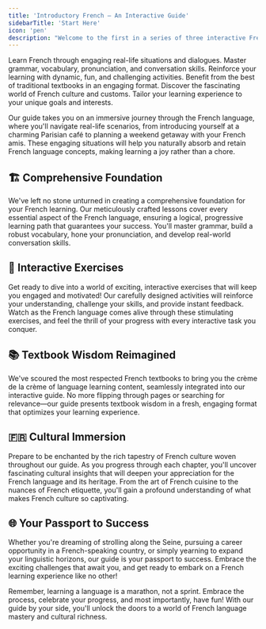 ```yaml
---
title: 'Introductory French — An Interactive Guide'
sidebarTitle: 'Start Here'
icon: 'pen'
description: "Welcome to the first in a series of three interactive French language guides brought to you by SayBloom. an unparalleled French learning experience—Bloom's Comprehensive Guide to French is meticulously crafted. This interactive guide is designed to captivate, engage, and inspire you every step of the way."
---
```


<CardGroup>
<Card title="Immersive Scenarios 🌍" icon="people">
Learn French through engaging real-life situations and dialogues.
</Card>

<Card title="Comprehensive Lessons 🧱" icon="list-check">
  Master grammar, vocabulary, pronunciation, and conversation skills.
</Card>

<Card title="Interactive Exercises 🎨" icon="list-check">
  Reinforce your learning with dynamic, fun, and challenging activities.
</Card>

<Card title="Integrated Textbook Wisdom 📚" icon="book">
  Benefit from the best of traditional textbooks in an engaging format.
</Card>

<Card title="Cultural Insights 🎭" icon="globe">
  Discover the fascinating world of French culture and customs.
</Card>

<Card title="Personalized Learning 🎯" icon="target">
Tailor your learning experience to your unique goals and interests.
</Card>
</CardGroup>

Our guide takes you on an immersive journey through the French language, where you'll navigate real-life scenarios, from introducing yourself at a charming Parisian café to planning a weekend getaway with your French amis. These engaging situations will help you naturally absorb and retain French language concepts, making learning a joy rather than a chore.

## 🏗️ Comprehensive Foundation

We've left no stone unturned in creating a comprehensive foundation for your French learning. Our meticulously crafted lessons cover every essential aspect of the French language, ensuring a logical, progressive learning path that guarantees your success. You'll master grammar, build a robust vocabulary, hone your pronunciation, and develop real-world conversation skills.

## 🎯 Interactive Exercises

Get ready to dive into a world of exciting, interactive exercises that will keep you engaged and motivated! Our carefully designed activities will reinforce your understanding, challenge your skills, and provide instant feedback. Watch as the French language comes alive through these stimulating exercises, and feel the thrill of your progress with every interactive task you conquer.

## 📚 Textbook Wisdom Reimagined

We've scoured the most respected French textbooks to bring you the crème de la crème of language learning content, seamlessly integrated into our interactive guide. No more flipping through pages or searching for relevance—our guide presents textbook wisdom in a fresh, engaging format that optimizes your learning experience.

## 🇫🇷 Cultural Immersion

Prepare to be enchanted by the rich tapestry of French culture woven throughout our guide. As you progress through each chapter, you'll uncover fascinating cultural insights that will deepen your appreciation for the French language and its heritage. From the art of French cuisine to the nuances of French etiquette, you'll gain a profound understanding of what makes French culture so captivating.

## 🌐 Your Passport to Success

Whether you're dreaming of strolling along the Seine, pursuing a career opportunity in a French-speaking country, or simply yearning to expand your linguistic horizons, our guide is your passport to success. Embrace the exciting challenges that await you, and get ready to embark on a French learning experience like no other!

<Info>
  Remember, learning a language is a marathon, not a sprint. Embrace the
  process, celebrate your progress, and most importantly, have fun! With our
  guide by your side, you'll unlock the doors to a world of French language
  mastery and cultural richness.
</Info>
